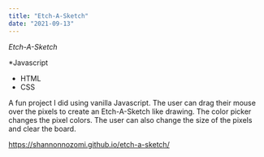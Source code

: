 ```yaml
---
title: "Etch-A-Sketch"
date: "2021-09-13"
---
```

 *Etch-A-Sketch*

*Javascript
* HTML
* CSS

A fun project I did using vanilla Javascript. The user can drag their mouse over the pixels to 
create an Etch-A-Sketch like drawing. The color picker changes the pixel colors. The user can
also change the size of the pixels and clear the board.

https://shannonnozomi.github.io/etch-a-sketch/
